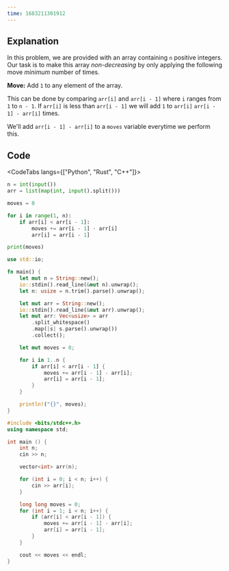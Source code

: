 ```yaml
---
time: 1683211301912
---
```


## Explanation

In this problem, we are provided with an array containing `n` positive integers. Our task is to make this array _non-decreasing_ by only applying the following move _minimum_ number of times.

**Move:** Add `1` to any element of the array.

This can be done by comparing `arr[i]` and `arr[i - 1]` where `i` ranges from `1` to `n - 1`.
If `arr[i]` is less than `arr[i - 1]` we will add `1` to `arr[i]` `arr[i - 1] - arr[i]` times.

We'll add `arr[i - 1] - arr[i]` to a `moves` variable everytime we perform this.

## Code

<CodeTabs langs={["Python", "Rust", "C++"]}>

```python
n = int(input())
arr = list(map(int, input().split()))

moves = 0

for i in range(1, n):
    if arr[i] < arr[i - 1]:
        moves += arr[i - 1] - arr[i]
        arr[i] = arr[i - 1]

print(moves)
```

```rust
use std::io;

fn main() {
    let mut n = String::new();
    io::stdin().read_line(&mut n).unwrap();
    let n: usize = n.trim().parse().unwrap();

    let mut arr = String::new();
    io::stdin().read_line(&mut arr).unwrap();
    let mut arr: Vec<usize> = arr
        .split_whitespace()
        .map(|s| s.parse().unwrap())
        .collect();

    let mut moves = 0;

    for i in 1..n {
        if arr[i] < arr[i - 1] {
            moves += arr[i - 1] - arr[i];
            arr[i] = arr[i - 1];
        }
    }

    println!("{}", moves);
}
```

```cpp
#include <bits/stdc++.h>
using namespace std;

int main () {
    int n;
    cin >> n;

    vector<int> arr(n);

    for (int i = 0; i < n; i++) {
        cin >> arr[i];
    }

    long long moves = 0;
    for (int i = 1; i < n; i++) {
        if (arr[i] < arr[i - 1]) {
            moves += arr[i - 1] - arr[i];
            arr[i] = arr[i - 1];
        }
    }

    cout << moves << endl;
}
```

</CodeTabs>
